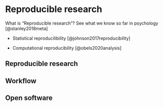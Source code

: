 # Reproducible research {#sec-RR}

What is "Reproducible research"? See what we know so far in psychology [@stanley2018meta]

- Statistical reproducilibility [@johnson2017reproducibility]

- Computational reproducibility [@obels2020analysis]

## Reproducible research

## Workflow

## Open software

